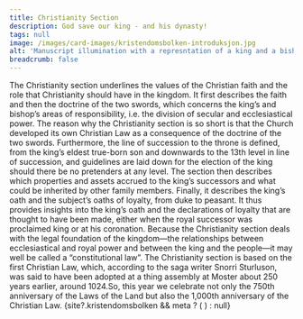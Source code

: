 ```yaml
---
title: Christianity Section
description: God save our king - and his dynasty!
tags: null
image: /images/card-images/kristendomsbolken-introduksjon.jpg
alt: 'Manuscript illumination with a represntation of a king and a bishop from Codex Hardenbergianus (GKS 1154, fol. 6r)'
breadcrumb: false
---
```



<SitatHero 
    title='Christianity' 
    ingress='“It is the origin of the laws of ours, people of Gulathing—which is the origin of all good things—that we shall have and keep the Christian faith.”'  
    footer='Christianity section, chapter 1'
/>

<Container stil="firstletter text-left text-xl" columns={2} margin={10}>
    The Christianity section underlines the values of the Christian faith and the role that Christianity should have in the kingdom. 
    It first describes the faith and then the doctrine of the two swords, which concerns the king’s and bishop’s areas of responsibility, i.e. 
    the division of secular and ecclesiastical power. 
    The reason why the Christianity section is so short is that the Church developed its own Christian Law as a consequence of the doctrine of the two swords. 
    Furthermore, the line of succession to the throne is defined, from the king’s eldest true-born son and downwards to the 13th level in line of succession, and guidelines are laid down for the election of the king should there be no pretenders at any level. 
    The section then describes which properties and assets accrued to the king’s successors and what could be inherited by other family members. 
    Finally, it describes the king’s oath and the subject’s oaths of loyalty, from duke to peasant. 
    It thus provides insights into the king’s oath and the declarations of loyalty that are thought to have been made, either when the royal successor was proclaimed king or at his coronation. 
    Because the Christianity section deals with the legal foundation of the kingdom—the relationships between ecclesiastical and royal power and between the king and the people—it may well be called a “constitutional law”. 
    The Christianity section is based on the first Christian Law, which, according to the saga writer Snorri Sturluson, was said to have been adopted at a thing assembly at Moster about 250 years earlier, around 1024.So, this year we celebrate not only the 750th anniversary of the Laws of the Land but also the 1,000th anniversary of the Christian Law.
</Container>

<Container>
    {site?.kristendomsbolken && meta ? (
    <SubTextsCards items={site.kristendomsbolken} meta={meta}  />
  ) : null}
</Container>

 
